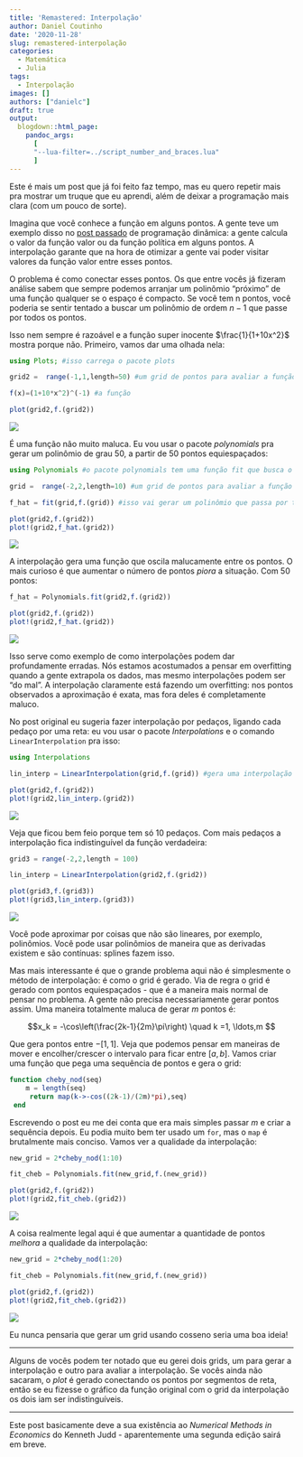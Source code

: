 ```yaml
---
title: 'Remastered: Interpolação'
author: Daniel Coutinho
date: '2020-11-28'
slug: remastered-interpolação
categories:
  - Matemática
  - Julia
tags:
  - Interpolação
images: []
authors: ["danielc"]
draft: true
output:
  blogdown::html_page:
    pandoc_args: 
      [
      "--lua-filter=../script_number_and_braces.lua"
      ]
---
```


Este é mais um post que já foi feito faz tempo, mas eu quero repetir mais pra mostrar um truque que eu aprendi, além de deixar a programação mais clara (com um pouco de sorte).

Imagina que você conhece a função em alguns pontos. A gente teve um exemplo disso no [post passado](/2020/11/05/remastered-programação-dinâmica/) de programação dinâmica: a gente calcula o valor da função valor ou da função política em alguns pontos. A interpolação garante que na hora de otimizar a gente vai poder visitar valores da função valor entre esses pontos. 

O problema é como conectar esses pontos. Os que entre vocês já fizeram análise sabem que sempre podemos arranjar um polinômio "próximo" de uma função qualquer se o espaço é compacto. Se você tem n pontos, você poderia se sentir tentado a buscar um polinômio de ordem $n-1$ que passe por todos os pontos. 

Isso nem sempre é razoável e a função super inocente $\frac{1}{1+10x^2}$ mostra porque não. Primeiro, vamos dar uma olhada nela:

```julia

using Plots; #isso carrega o pacote plots

grid2 =  range(-1,1,length=50) #um grid de pontos para avaliar a função

f(x)=(1+10*x^2)^(-1) #a função

plot(grid2,f.(grid2))
```

![](/post/2020-11-30-remastered-interpolacao/fig1.png)

É uma função não muito maluca. Eu vou usar o pacote _polynomials_ pra gerar um polinômio de grau 50, a partir de 50 pontos equiespaçados:

```julia

using Polynomials #o pacote polynomials tem uma função fit que busca o polinômio que passa por todos os pontos

grid =  range(-2,2,length=10) #um grid de pontos para avaliar a função

f_hat = fit(grid,f.(grid)) #isso vai gerar um polinômio que passa por todos os pontos - ele retorna uma função, então você pode passar pontos e obter os valores da função de volta em qualquer ponto

plot(grid2,f.(grid2))
plot!(grid2,f_hat.(grid2))
```

![](/post/2020-11-30-remastered-interpolacao/fig2.png)

A interpolação gera uma função que oscila malucamente entre os pontos. O mais curioso é que aumentar o número de pontos _piora_ a situação. Com 50 pontos:

```julia

f_hat = Polynomials.fit(grid2,f.(grid2))

plot(grid2,f.(grid2))
plot!(grid2,f_hat.(grid2))
```

![](/post/2020-11-30-remastered-interpolacao/fig3.png)

Isso serve como exemplo de como interpolações podem dar profundamente erradas. Nós estamos acostumados a pensar em overfitting quando a gente extrapola os dados, mas mesmo interpolações podem ser "do mal". A interpolação claramente está fazendo um overfitting: nos pontos observados a aproximação é exata, mas fora deles é completamente maluco.  

No post original eu sugeria fazer interpolação por pedaços, ligando cada pedaço por uma reta: eu vou usar o pacote _Interpolations_ e o comando `LinearInterpolation` pra isso:

```julia

using Interpolations

lin_interp = LinearInterpolation(grid,f.(grid)) #gera uma interpolação linear, e retorna uma função

plot(grid2,f.(grid2))
plot!(grid2,lin_interp.(grid2))
```

![](/post/2020-11-30-remastered-interpolacao/fig4.png)

Veja que ficou bem feio porque tem só 10 pedaços. Com mais pedaços a interpolação fica indistinguível da função verdadeira:

```julia

grid3 = range(-2,2,length = 100)

lin_interp = LinearInterpolation(grid2,f.(grid2))

plot(grid3,f.(grid3))
plot!(grid3,lin_interp.(grid3))
```

![](/post/2020-11-30-remastered-interpolacao/fig5.png)

Você pode aproximar por coisas que não são lineares, por exemplo, polinômios. Você pode usar polinômios de maneira que as derivadas existem e são contínuas: splines fazem isso. 

Mas mais interessante é que o grande problema aqui não é simplesmente o método de interpolação: é como o grid é gerado. Via de regra o grid é gerado com pontos equiespaçados - que é a maneira mais normal de pensar no problema. A gente não precisa necessariamente gerar pontos assim. Uma maneira totalmente maluca de gerar $m$ pontos é:

$$x_k = -\cos\left(\frac{2k-1}{2m}\pi\right) \quad k =1, \ldots,m $$

Que gera pontos entre $-[1,1]$. Veja que podemos pensar em maneiras de mover e encolher/crescer o intervalo para ficar entre $[a,b]$. Vamos criar uma função que pega uma sequência de pontos e gera o grid:

```julia

function cheby_nod(seq)
    m = length(seq)
     return map(k->-cos((2k-1)/(2m)*pi),seq)
 end
```

Escrevendo o post eu me dei conta que era mais simples passar $m$ e criar a sequência depois. Eu podia muito bem ter usado um `for`, mas o `map` é brutalmente mais conciso. Vamos ver a qualidade da interpolação:

```julia

new_grid = 2*cheby_nod(1:10)

fit_cheb = Polynomials.fit(new_grid,f.(new_grid))

plot(grid2,f.(grid2))
plot!(grid2,fit_cheb.(grid2))
```

![](/post/2020-11-30-remastered-interpolacao/fig6.png)

A coisa realmente legal aqui é que aumentar a quantidade de pontos _melhora_ a qualidade da interpolação:

```julia

new_grid = 2*cheby_nod(1:20)

fit_cheb = Polynomials.fit(new_grid,f.(new_grid))

plot(grid2,f.(grid2))
plot!(grid2,fit_cheb.(grid2))
```

![](/post/2020-11-30-remastered-interpolacao/fig7.png)

Eu nunca pensaria que gerar um grid usando cosseno seria uma boa ideia!

---

Alguns de vocês podem ter notado que eu gerei dois grids, um para gerar a interpolação e outro para avaliar a interpolação. Se vocês ainda não sacaram, o _plot_ é gerado conectando os pontos por segmentos de reta, então se eu fizesse o gráfico da função original com o grid da interpolação os dois iam ser indistinguíveis. 

---

Este post basicamente deve a sua existência ao _Numerical Methods in Economics_ do Kenneth Judd - aparentemente uma segunda edição sairá em breve. 